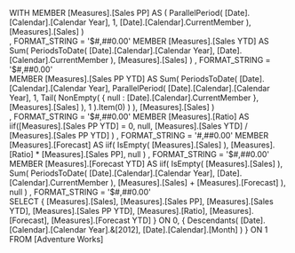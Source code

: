 WITH
MEMBER [Measures].[Sales PP] AS
	( ParallelPeriod( [Date].[Calendar].[Calendar Year], 1, 
					  [Date].[Calendar].CurrentMember ),
	  [Measures].[Sales] )	
		, FORMAT_STRING = '$#,##0.00'
MEMBER [Measures].[Sales YTD] AS
	Sum(
		PeriodsToDate( [Date].[Calendar].[Calendar Year], 
					   [Date].[Calendar].CurrentMember ),
		[Measures].[Sales] )	
		, FORMAT_STRING = '$#,##0.00'			
MEMBER [Measures].[Sales PP YTD] AS
	Sum(
		PeriodsToDate( [Date].[Calendar].[Calendar Year], 
					   ParallelPeriod( [Date].[Calendar].[Calendar Year], 1, 
									   Tail( NonEmpty( { null : [Date].[Calendar].CurrentMember },
					                   [Measures].[Sales] ), 1 ).Item(0) ) ),
		[Measures].[Sales] )	
		, FORMAT_STRING = '$#,##0.00'		
MEMBER [Measures].[Ratio] AS
	iif([Measures].[Sales PP YTD] = 0,
		null,
		[Measures].[Sales YTD] / [Measures].[Sales PP YTD] )
		, FORMAT_STRING = '#,##0.00'
MEMBER [Measures].[Forecast] AS
	iif( IsEmpty( [Measures].[Sales] ), 
		 [Measures].[Ratio] * [Measures].[Sales PP],
		 null )
		, FORMAT_STRING = '$#,##0.00'
MEMBER [Measures].[Forecast YTD] AS
	iif( IsEmpty( [Measures].[Sales] ),
		Sum(
			PeriodsToDate( [Date].[Calendar].[Calendar Year], 
						   [Date].[Calendar].CurrentMember ),
			[Measures].[Sales] +
			[Measures].[Forecast] ),
		null )
		, FORMAT_STRING = '$#,##0.00'		
SELECT
	{ [Measures].[Sales],
	  [Measures].[Sales PP],
	  [Measures].[Sales YTD],
	  [Measures].[Sales PP YTD],
	  [Measures].[Ratio],
	  [Measures].[Forecast],
	  [Measures].[Forecast YTD]
    } ON 0,
	{ Descendants( [Date].[Calendar].[Calendar Year].&[2012],
		           [Date].[Calendar].[Month] ) } ON 1
FROM
	[Adventure Works]
